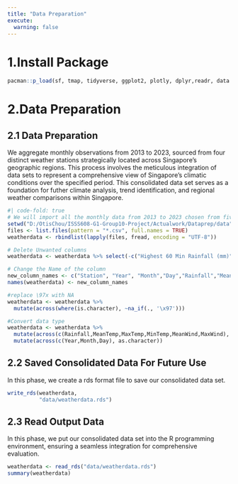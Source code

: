 ```yaml
---
title: "Data Preparation"
execute:
  warning: false
---
```


# 1.Install Package

```r
pacman::p_load(sf, tmap, tidyverse, ggplot2, plotly, dplyr,readr, data.table)
```

# 2.Data Preparation

## 2.1 Data Preparation

We aggregate monthly observations from 2013 to 2023, sourced from four distinct weather stations strategically located across Singapore's geographic regions. This process involves the meticulous integration of data sets to represent a comprehensive view of Singapore's climatic conditions over the specified period. This consolidated data set serves as a foundation for futher climate analysis, trend identification, and regional weather comparisons within Singapore.

```r
#| code-fold: true
# We will import all the monthly data from 2013 to 2023 chosen from five different region.
setwd("D:/OtisChou/ISSS608-G1-Group10-Project/Actualwork/Dataprep/data")
files <- list.files(pattern = "*.csv", full.names = TRUE)
weatherdata <- rbindlist(lapply(files, fread, encoding = "UTF-8"))

# Delete Unwanted columns
weatherdata <- weatherdata %>% select(-c("Highest 60 Min Rainfall (mm)", "Highest 30 Min Rainfall (mm)","Highest 120 Min Rainfall (mm)"))

# Change the Name of the column
new_column_names <- c("Station", "Year", "Month","Day","Rainfall","MeanTemp","MaxTemp","MinTemp","MeanWind","MaxWind")
names(weatherdata) <- new_column_names

#replace \97x with NA
weatherdata <- weatherdata %>%
  mutate(across(where(is.character), ~na_if(., '\x97')))

#Convert data type
weatherdata <- weatherdata %>%
  mutate(across(c(Rainfall,MeanTemp,MaxTemp,MinTemp,MeanWind,MaxWind), as.numeric))%>%
  mutate(across(c(Year,Month,Day), as.character))

```

## 2.2 Saved Consolidated Data For Future Use

In this phase, we create a rds format file to save our consolidated data set.

```r
write_rds(weatherdata,
          "data/weatherdata.rds")
```

## 2.3 Read Output Data

In this phase, we put our consolidated data set into the R programming environment, ensuring a seamless integration for comprehensive evaluation.

```r
weatherdata <- read_rds("data/weatherdata.rds")
summary(weatherdata)
```
